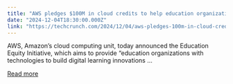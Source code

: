 ```yaml
---
title: "AWS pledges $100M in cloud credits to help education organizations build learning tools"
date: "2024-12-04T18:30:00.000Z"
link: "https://techcrunch.com/2024/12/04/aws-pledges-100m-in-cloud-credits-to-help-education-organizations-build-learning-tools/"
---
```


AWS, Amazon&#8217;s cloud computing unit, today announced the Education Equity Initiative, which aims to provide &#8220;education organizations with technologies to build digital learning innovations ...

[Read more](https://techcrunch.com/2024/12/04/aws-pledges-100m-in-cloud-credits-to-help-education-organizations-build-learning-tools/)
